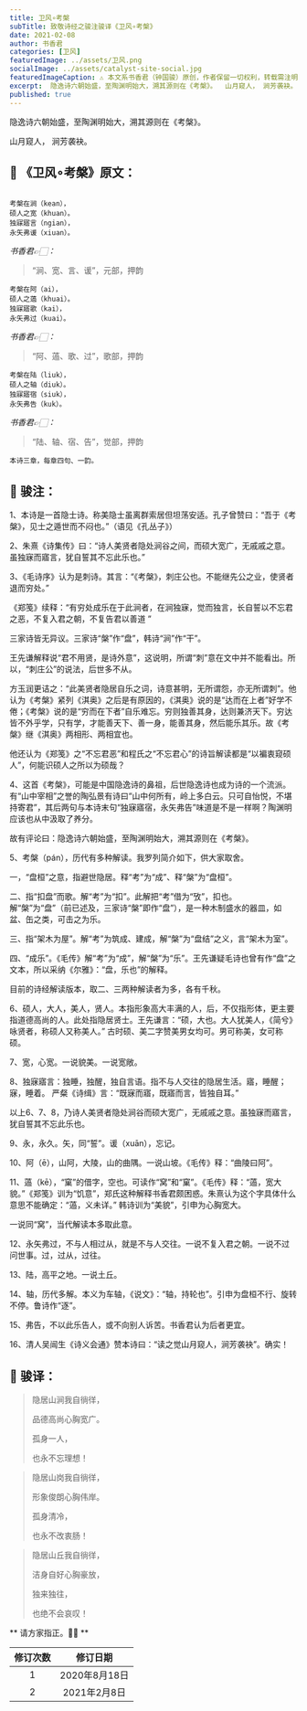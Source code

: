 ```yaml
---
title: 卫风∘考槃
subTitle: 致敬诗经之骏注骏译《卫风∘考槃》 
date: 2021-02-08 
author: 书香君
categories: [卫风]
featuredImage: ../assets/卫风.png
socialImage: ../assets/catalyst-site-social.jpg
featuredImageCaption: ⚠️️ 本文系书香君（钟国骏）原创，作者保留一切权利，转载需注明出处。
excerpt:  隐逸诗六朝始盛，至陶渊明始大，溯其源则在《考槃》。  山月窥人， 涧芳袭袂。   
published: true
---
```


隐逸诗六朝始盛，至陶渊明始大，溯其源则在《考槃》。

山月窥人，
涧芳袭袂。

## 🌼 《卫风∘考槃》原文：
```

考槃在涧（kean），
硕人之宽（khuan）。
独寐寤言（ngian），
永矢弗谖（xiuan）。

```
*书香君👉🏻：* 

> “涧、宽、言、谖”，元部，押韵

```
考槃在阿（ai），
硕人之薖（khuai）。
独寐寤歌（kai），
永矢弗过（kuai）。

```
*书香君👉🏻：* 

> “阿、薖、歌、过”，歌部，押韵

```
考槃在陆（liuk），
硕人之轴（diuk）。
独寐寤宿（siuk），
永矢弗告（kuk）。

```
*书香君👉🏻：* 

> “陆、轴、宿、告”，觉部，押韵

```
本诗三章，每章四句、一韵。

```
## 🍁️ 骏注：

1、本诗是一首隐士诗。称美隐士虽离群索居但坦荡安适。孔子曾赞曰：“吾于《考槃》，见士之遁世而不闷也。”（语见《孔丛子》）

2、朱熹《诗集传》曰：“诗人美贤者隐处涧谷之间，而硕大宽广，无戚戚之意。虽独寐而寤言，犹自誓其不忘此乐也。”

3、《毛诗序》认为是刺诗。其言：“《考槃》，刺庄公也。不能继先公之业，使贤者退而穷处。”

《郑笺》续释：“有穷处成乐在于此涧者，在涧独寐，觉而独言，长自誓以不忘君之恶，不复入君之朝，不复告君以善道 ”

三家诗皆无异议。三家诗“槃”作“盘”，韩诗“涧”作“干”。

王先谦解释说“君不用贤，是诗外意”，这说明，所谓“刺”意在文中并不能看出。所以，“刺庄公”的说法，后世多不从。

方玉润更诘之：“此美贤者隐居自乐之词，诗意甚明，无所谓怨，亦无所谓刺”。他认为《考槃》紧列《淇奥》之后是有原因的，《淇奥》说的是“达而在上者”好学不倦；《考槃》说的是“穷而在下者”自乐难忘。穷则独善其身，达则兼济天下。穷达皆不外乎学，只有学，才能善天下、善一身，能善其身，然后能乐其乐。故《考槃》继《淇奥》两相形、两相宜也。

他还认为《郑笺》之“不忘君恶”和程氏之“不忘君心”的诗旨解读都是“以褊衷窥硕人”，何能识硕人之所以为硕哉？

4、这首《考槃》，可能是中国隐逸诗的鼻祖，后世隐逸诗也成为诗的一个流派。有“山中宰相”之誉的陶弘景有诗曰“山中何所有，岭上多白云。只可自怡悦，不堪持寄君”，其后两句与本诗末句“独寐寤宿，永矢弗告”味道是不是一样啊？陶渊明应该也从中汲取了养分。

故有评论曰：隐逸诗六朝始盛，至陶渊明始大，溯其源则在《考槃》。

5、考槃（pán），历代有多种解读。我罗列简介如下，供大家取舍。

一，“盘桓”之意，指避世隐居。释“考”为“成”、释“槃”为“盘桓”。

二、指“扣盘”而歌。解“考”为“扣”。此解把“考”借为“攷”，扣也。解“槃”为“盘”（前已述及，三家诗“槃”即作“盘”），是一种木制盛水的器皿，如盆、缶之类，可击之为乐。

三、指“架木为屋”。解“考”为筑成、建成，解“槃”为“盘结”之义，言“架木为室”。

四、“成乐”。《毛传》解“考”为“成”，解“槃”为“乐”。王先谦疑毛诗也曾有作“盘”之文本，所以采纳《尔雅》：“盘，乐也”的解释。

目前的诗经解读版本，取二、三两种解读者为多，各有千秋。

6、硕人，大人，美人，贤人。本指形象高大丰满的人，后，不仅指形体，更主要指道德高尚的人。此处指隐居贤士。王先谦言：“硕，大也。大人犹美人，《简兮》咏贤者，称硕人又称美人。”
古时硕、美二字赞美男女均可。男可称美，女可称硕。

7、宽，心宽。一说貌美。一说宽敞。

8、独寐寤言：独睡，独醒，独自言语。指不与人交往的隐居生活。寤，睡醒；寐，睡着。
严粲《诗缉》言：“既寐而寤，既寤而言，皆独自耳。”

以上6、7、8，乃诗人美贤者隐处涧谷而硕大宽广，无戚戚之意。虽独寐而寤言，犹自誓其不忘此乐也。

9、永，永久。矢，同“誓”。谖（xuān），忘记。

10、阿（ē），山阿，大陵，山的曲隅。一说山坡。《毛传》释：“曲陵曰阿”。

11、薖（kē），“窠”的借字，空也。可读作“窝”和“窠”。《毛传》释：“薖，宽大貌。”《郑笺》训为“饥意”，郑氏这种解释书香君颇困惑。朱熹认为这个字具体什么意思不能确定：“薖，义未详。” 韩诗训为“美貌”，引申为心胸宽大。

一说同“窝”，当代解读本多取此意。

12、永矢弗过，不与人相过从，就是不与人交往。一说不复入君之朝。一说不过问世事。过，过从，过往。

13、陆，高平之地。一说土丘。

14、轴，历代多解。本义为车轴，《说文》：“轴，持轮也”。引申为盘桓不行、旋转不停。鲁诗作“逐”。

15、弗告，不以此乐告人，或不向别人诉苦。书香君认为后者更宜。

16、清人吴闿生《诗义会通》赞本诗曰：“读之觉山月窥人，涧芳袭袂”。确实！

## 🍁️ 骏译：

> 隐居山涧我自徜徉，
> 
> 品德高尚心胸宽广。
> 
> 孤身一人，
> 
> 也永不忘理想！

> 隐居山岗我自徜徉，
> 
> 形象俊朗心胸伟岸。
> 
> 孤身清冷，
> 
> 也永不改衷肠！

> 隐居山丘我自徜徉，
> 
> 洁身自好心胸豪放，
> 
> 独来独往，
> 
> 也绝不会哀叹！

** 请方家指正。🙏🏻 **

| 修订次数      | 修订日期 | 
|   :----: |    :----:   | 
| 1    | 2020年8月18日       | 
| 2    | 2021年2月8日       | 
